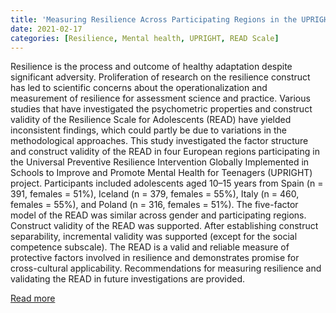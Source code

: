 ```yaml
---
title: 'Measuring Resilience Across Participating Regions in the UPRIGHT EU Horizon 2020 Project: Factor Structure and Psychometric Properties of the Resilience Scale for Adolescents'
date: 2021-02-17
categories: [Resilience, Mental health, UPRIGHT, READ Scale]
---
```

Resilience is the process and outcome of healthy adaptation despite significant adversity. Proliferation of research on the resilience construct has led to scientific concerns about the operationalization and measurement of resilience for assessment science and practice. Various studies that have investigated the psychometric properties and construct validity of the Resilience Scale for Adolescents (READ) have yielded inconsistent findings, which could partly be due to variations in the methodological approaches. This study investigated the factor structure and construct validity of the READ in four European regions participating in the Universal Preventive Resilience Intervention Globally Implemented in Schools to Improve and Promote Mental Health for Teenagers (UPRIGHT) project. Participants included adolescents aged 10–15 years from Spain (n = 391, females = 51%), Iceland (n = 379, females = 55%), Italy (n = 460, females = 55%), and Poland (n = 316, females = 51%). The five-factor model of the READ was similar across gender and participating regions. Construct validity of the READ was supported. After establishing construct separability, incremental validity was supported (except for the social competence subscale). The READ is a valid and reliable measure of protective factors involved in resilience and demonstrates promise for cross-cultural applicability. Recommendations for measuring resilience and validating the READ in future investigations are provided.

[Read more](https://doi.org/10.3389/fpsyg.2021.629357)

